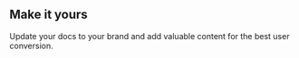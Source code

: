 ## Make it yours

Update your docs to your brand and add valuable content for the best user conversion.